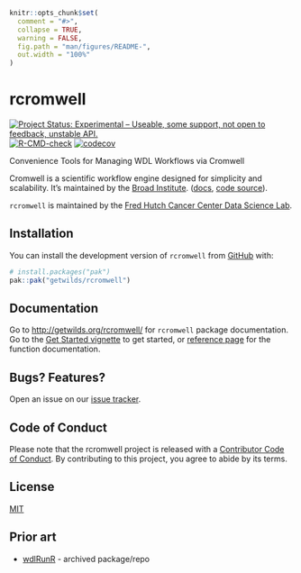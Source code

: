 <!-- README.md is generated from README.Rmd. Please edit that file -->

```r
knitr::opts_chunk$set(
  comment = "#>",
  collapse = TRUE,
  warning = FALSE,
  fig.path = "man/figures/README-",
  out.width = "100%"
)
```

# rcromwell

<!-- badges: start -->
[![Project Status: Experimental – Useable, some support, not open to feedback, unstable API.](https://getwilds.github.io/badges/badges/experimental.svg)](https://getwilds.github.io/badges/#experimental)
[![R-CMD-check](https://github.com/getwilds/rcromwell/actions/workflows/R-CMD-check.yaml/badge.svg?branch=dev)](https://github.com/getwilds/rcromwell/actions/workflows/R-CMD-check.yaml)
[![codecov](https://codecov.io/gh/getwilds/rcromwell/graph/badge.svg?token=AVQ6J31XZ3)](https://codecov.io/gh/getwilds/rcromwell)
<!-- badges: end -->

Convenience Tools for Managing WDL Workflows via Cromwell

Cromwell is a scientific workflow engine designed for simplicity and scalability. It's maintained by the [Broad Institute](https://www.broadinstitute.org/). ([docs](https://cromwell.readthedocs.io/en/latest/), [code source](https://github.com/broadinstitute/cromwell)).

`rcromwell` is maintained by the [Fred Hutch Cancer Center Data Science Lab](https://hutchdatascience.org/).

## Installation

You can install the development version of `rcromwell` from [GitHub](https://github.com/) with:

```r
# install.packages("pak")
pak::pak("getwilds/rcromwell")
```

## Documentation

Go to <http://getwilds.org/rcromwell/> for `rcromwell` package documentation. Go to the [Get Started vignette](https://getwilds.org/rcromwell/articles/rcromwell.html) to get started, or [reference page](https://getwilds.org/rcromwell/reference/index.html) for the function documentation.

## Bugs? Features?

Open an issue on our [issue tracker](https://github.com/getwilds/rcromwell/issues/).

## Code of Conduct

Please note that the rcromwell project is released with a [Contributor Code of Conduct](http://getwilds.org/rcromwell/CODE_OF_CONDUCT.html). By contributing to this project, you agree to abide by its terms.

## License

[MIT](LICENSE.md)

## Prior art

- [wdlRunR](https://github.com/seandavi/wdlRunR) - archived package/repo
